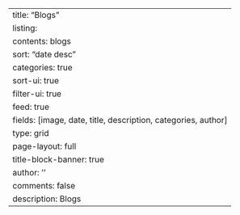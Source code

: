 ---
title: "Blogs"
listing:
  contents: blogs
  sort: "date desc"
  categories: true
  sort-ui: true
  filter-ui: true
  feed: true
  fields: [image, date, title, description, categories, author]
  type: grid
page-layout: full
title-block-banner: true
author: ''
comments: false
description: Blogs 
---